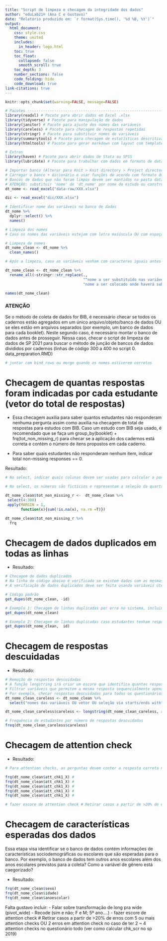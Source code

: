 ```yaml
---
title: "Script de limpeza e checagem da integridade dos dados"
author: "eduLab21® (Ana C e Gustavo)"
date: "Relatório produzido em: `r format(Sys.time(), '%d %B, %Y')`"
output:
  html_document:
    css: style.css
    theme: united
    includes:
      in_header: logo.html
    toc: true
    toc_float:
      collapsed: false
      smooth_scroll: true
    toc_depth: 3
    number_sections: false
    code_folding: hide
    code_download: true
link-citations: true
---
```


```r
knitr::opts_chunk$set(warning=FALSE, message=FALSE)
```

```r
# Pacotes -----------------------------------------------------------------
library(readxl) # Pacote para abrir dados em Excel .xlsx
library(tidyverse) # Pacote para manipulação de dados
library(janitor) # Pacote para ajuste dos nomes das variáveis
library(careless) # Pacote para checagem de respostas repetidas
library(stringr) # Pacote para substituir nomes de variáveis
library(summarytools) # Pacote para checagem de estatísticas descritivas
library(htmltools) # Pacote para gerar markdown com layout com template IAS

# Extras
library(haven) # Pacote para abrir dados de Stata ou SPSS
library(lubridate) # Pacote para trabalhar com dados em formato de data

```

```r
# Importar banco (Alterar para Knit > Knit directory > Project directory)
# Carregar o banco + dicionário e usar funções de acordo com formato do banco
# Bancos de dados que não foram limpos devem ser mantidos na pasta data-raw
# ATENÇÃO: substituir 'nome' de 'dt_nome' por nome do estudo ou construto
dt_nome <- read_excel("data-raw/XXX.xlsx")

dic <- read_excel("dic/XXX.xlsx")
```

```r
# Identificar nome das variáveis no banco de dados
dt_nome %>%
  dplyr::select() %>% 
  names()
```

```r
# Limpeza dos nomes
# Caso os nomes das variáveis estejam com letra maiúscula OU com espaço entre nomes (e.g. 'Nome Aluno'), OU acentos, usar a linha de código abaixo para padronização dos nomes em letras minúsculas com espaços substituídos por _

# Limpeza de nomes
dt_nome_clean <- dt_nome %>% 
  clean_names()

# Após a limpeza, caso as variáveis venham com caracteres iguais antes do nome esperado da variável, usar o código abaixo

dt_nome_clean <- dt_nome_clean %>% 
  rename_all(~stringr::str_replace(.,
                                   "^nome a ser substituído nas variáveis (e.g. substituir as palavras 'seleciona_1_a_5' nos nomes das variáveis",
                                   "nome a ser colocado onde haverá substituições "))

names(dt_nome_clean)
```

### ATENÇÃO
Se o método de coleta de dados for BIB, é necessário checar se todos os cadernos estão agregados em um único arquivo/objeto/banco de dados OU se eles estão em arquivos separados (por exemplo, um banco de dados para cada booklet). Neste segundo caso, é necessário montar o banco de dados antes de prosseguir. Nessa caso, checar o script de limpeza de dados de SP 2021 para buscar o método de junção de bancos de dados divididos por cadernos (linhas de código 300 a 400 no script 0. data_preparation.RMD)
```r
# juntar com bind_rows ou merge quando os nomes estiverem corretos
```


# Checagem de quantas respostas foram indicadas por cada estudante (vetor do total de respostas)

+ Essa checagem auxilia para saber quantos estudantes não responderam nenhuma pergunta assim como auxilia na checagem de total de respostas para estudos com BIB. Caso um estudo com BIB seja usado, é recomendado que se faça um group_by(booklet) + frq(tot_non_missing_r) para checar se a aplicação dos cadernos está correta e contém o número de itens propostos em cada caderno.

+ Para saber quais estudantes não responderam nenhum item, indicar total non-missing responses == 0.

Resultado:

```r
# No select, indicar quais colunas devem ser usadas para calcular a pontuação de missing. Por exemplo, caso as dez colunas inicias se refiram a dados cadastrais que são enviados pela rede e o objetivo é saber quais alunos não responderam o questionário, indicar 11:300, caso o banco contenha trezentas variáveis.  

# No select, os números são fictícios e representam a seleção da quarta coluna até a coluna 300.  

dt_nome_clean$tot_non_missing_r <-  dt_nome_clean %>% 
 select(4:300)
 apply(MARGIN = 1, 
       function(x){sum(!is.na(x), na.rm =T)})

dt_nome_clean$tot_non_missing_r %>% 
  frq
```

# Checagem de dados duplicados em todas as linhas

-   Resultado: 

```r
# Checagem de dados duplicados
# Na linha de código abaixo é verificado se existem dados com as mesmas respostas em todas as variáveis do banco de dados, retirando a variável id. 
# A verificação de dados duplicados deve ser feita usando variáveis úteis para cada banco

# Código padrão
get_dupes(dt_nome_clean, -id)

# Exemplo 1: Checagem de linhas duplicadas por erro no sistema, incluindo código ID
get_dupes(dt_nome_clean)

# Exemplo 2: Checagem de linhas duplicadas caso estudantes tenham respondido mais de uma vez
get_dupes(dt_nome_clean,  id)

```

# Checagem de respostas descuidadas

-   Resultado: 

```r
# Remoção de respostas descuidadas
# A função longstring irá criar um escore que identifica quantas respostas iguais foram identificadas sequencialmente para cada estudante. Quanto maior o número, mais respostas iguais foram realizadas pelo estudante.
# Filtrar variáveis que permitem a mesma resposta sequencialmente apenas
# Por exemplo, checar respostas descuidadas para todos os questionários de autorrelato
dt_nome_clean_careless <- dt_nome_clean %>% 
  select("nomes das variáveis OU vetor OU seleção via starts/ends with")

dt_nome_clean_careless$careless <- longstring(dt_nome_clean_careless, avg = FALSE)

# Frequência de estudantes por número de respostas descuidadas
freq(dt_nome_clean_careless$careless)
```

# Checagem de attention check

- Resultado: 
```r
# Para attention checks, as perguntas devem conter a resposta correta no nome. Por exemplo, se a resposta correta do att_chk1 é 2, então, o nome da variável deve ser att_chk1_2

frq(dt_nome_clean$att_chk1_X) # 
frq(dt_nome_clean$att_chk1_X) # 
frq(dt_nome_clean$att_chk1_X) # 
frq(dt_nome_clean$att_chk1_X) # 
frq(dt_nome_clean$att_chk1_X) # 

# fazer escore de attention check # Retirar casos a partir de >20% de erros com 5 ou mais attention checks OU 2 erros em attention check no caso de ter 2 ~ 4 attention checks no questionário todo (ver como calcular chk_scr no sp 2019)

```

# Checagem de características esperadas dos dados

Essa etapa visa identificar se o banco de dados contém informações de características sociodemográficas ou escolares que são esperadas para o banco. Por exemplo, o banco de dados tem outros anos escolares além dos anos escolares previstos para a coleta? Como a variável de gênero está caegorizado?

- Resultado:
```r
frq(dt_nome_clean$sexo)
frq(dt_nome_clean$idade)
frq(dt_nome_clean$anoescolar)
```



Falta gustavo incluir:
- Falar sobre transformação de long pra wide (pivot_wide)
- Recode (sim e não; F e M; 5º ano....)
- fazer escore de attention check # Retirar casos a partir de >20% de erros com 5 ou mais attention checks OU 2 erros em attention check no caso de ter 2 ~ 4 attention checks no questionário todo (ver como calcular chk_scr no sp 2019)
